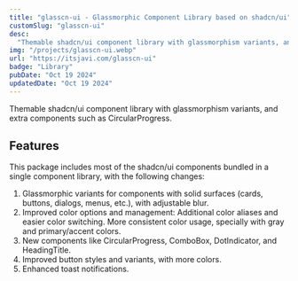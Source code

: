 ```yaml
---
title: "glasscn-ui - Glassmorphic Component Library based on shadcn/ui"
customSlug: "glasscn-ui"
desc:
  "Themable shadcn/ui component library with glassmorphism variants, and extra components such as CircularProgress."
img: "/projects/glasscn-ui.webp"
url: "https://itsjavi.com/glasscn-ui"
badge: "Library"
pubDate: "Oct 19 2024"
updatedDate: "Oct 19 2024"
---
```


Themable shadcn/ui component library with glassmorphism variants, and extra components such as CircularProgress.

## Features

This package includes most of the shadcn/ui components bundled in a single component library, with the following changes:

1. Glassmorphic variants for components with solid surfaces (cards, buttons, dialogs, menus, etc.), with adjustable blur.
2. Improved color options and management: Additional color aliases and easier color switching. More consistent color
   usage, specially with gray and primary/accent colors.
3. New components like CircularProgress, ComboBox, DotIndicator, and HeadingTitle.
4. Improved button styles and variants, with more colors.
5. Enhanced toast notifications.
